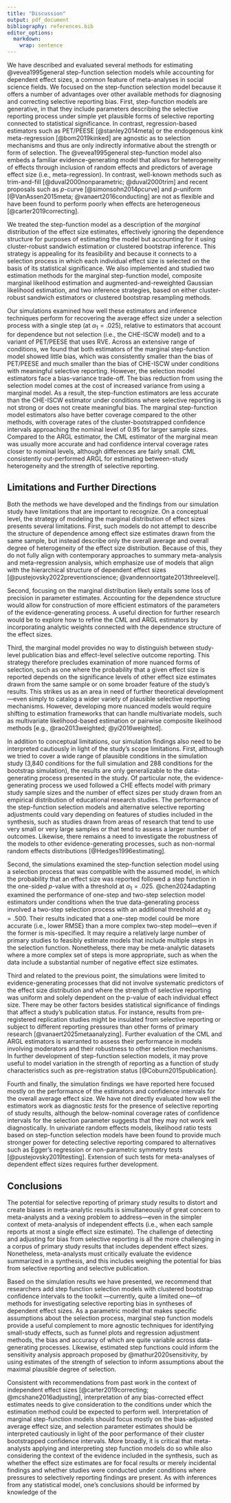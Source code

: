 ```yaml
---
title: "Discussion"
output: pdf_document
bibliography: references.bib
editor_options: 
  markdown: 
    wrap: sentence
---
```


We have described and evaluated several methods for estimating @vevea1995general step-function selection models while accounting for dependent effect sizes, a common feature of meta-analyses in social science fields. 
We focused on the step-function selection model because it offers a number of advantages over other available methods for diagnosing and correcting selective reporting bias. 
First, step-function models are generative, in that they include parameters describing the selective reporting process under simple yet plausible forms of selective reporting connected to statistical significance.
In contrast, regression-based estimators such as PET/PEESE [@stanley2014meta] or the endogenous kink meta-regression [@bom2019kinked] are agnostic as to selection mechanisms and thus are only indirectly informative about the strength or form of selection.
The @vevea1995general step-function model also embeds a familiar evidence-generating model that allows for heterogeneity of effects through inclusion of random effects and predictors of average effect size (i.e., meta-regression).
In contrast, well-known methods such as trim-and-fill [@duval2000nonparametric; @duval2000trim] and recent proposals such as $p$-curve [@simonsohn2014pcurve] and $p$-uniform [@VanAssen2015meta; @vanaert2016conducting] are not as flexible and have been found to perform poorly when effects are heterogeneous [@carter2019correcting].

We treated the step-function model as a description of the _marginal_ distribution of the effect size estimates, effectively ignoring the dependence structure for purposes of estimating the model but accounting for it using cluster-robust sandwich estimation or clustered bootstrap inference. 
This strategy is appealing for its feasibility and because it connects to a selection process in which each individual effect size is selected on the basis of its statistical significance.
We also implemented and studied two estimation methods for the marginal step-function model, composite marginal likelihood estimation and augmented-and-reweighted Gaussian likelihood estimation, and two inference strategies, based on either cluster-robust sandwich estimators or clustered bootstrap resampling methods.

Our simulations examined how well these estimators and inference techniques perform for recovering the average effect size under a selection process with a single step (at $\alpha_1 = .025$), relative to estimators that account for dependence but not selection (i.e., the CHE-ISCW model) and to a variant of PET/PEESE that uses RVE. 
Across an extensive range of conditions, we found that both estimators of the marginal step-function model showed little bias, which was consistently smaller than the bias of PET/PEESE and much smaller than the bias of CHE-ISCW under conditions with meaningful selective reporting.
However, the selection model estimators face a bias-variance trade-off. 
The bias reduction from using the selection model comes at the cost of increased variance from using a marginal model. As a result, the step-function estimators are less accurate than the CHE-ISCW estimator under conditions where selective reporting is not strong or does not create meaningful bias. 
The marginal step-function model estimators also have better coverage compared to the other methods, with coverage rates of the cluster-bootstrapped confidence intervals approaching the nominal level of 0.95 for larger sample sizes. 
Compared to the ARGL estimator, the CML estimator of the marginal mean was usually more accurate  and had confidence interval coverage rates closer to nominal levels, although differences are fairly small.
CML consistently out-performed ARGL for estimating between-study heterogeneity and the strength of selective reporting.

## Limitations and Further Directions

Both the methods we have developed and the findings from our simulation study have limitations that are important to recognize.
On a conceptual level, the strategy of modeling the marginal distribution of effect sizes presents several limitations.
First, such models do not attempt to describe the structure of dependence among effect size estimates drawn from the same sample, but instead describe only the overall average and overall degree of heterogeneity of the effect size distribution.
Because of this, they do not fully align with contemporary approaches to summary meta-analysis and meta-regression analysis, which emphasize use of models that align with the hierarchical structure of dependent effect sizes [@pustejovsky2022preventionscience; @vandennoortgate2013threelevel].

Second, focusing on the marginal distribution likely entails some loss of precision in parameter estimates. 
Accounting for the dependence structure would allow for construction of more efficient estimators of the parameters of the evidence-generating process.
A useful direction for further research would be to explore how to refine the CML and ARGL estimators by incorporating analytic weights connected with the dependence structure of the effect sizes.

Third, the marginal model provides no way to distinguish between study-level publication bias and effect-level selective outcome reporting.
This strategy therefore precludes examination of more nuanced forms of selection, such as one where the probability that a given effect size is reported depends on the significance levels of other effect size estimates drawn from the same sample or on some broader feature of the study's results.
This strikes us as an area in need of further theoretical development---even simply to catalog a wider variety of plausible selective reporting mechanisms. 
However, developing more nuanced models would require shifting to estimation frameworks that can handle multivariate models, such as multivariate likelihood-based estimation or pairwise composite likelihood methods [e.g., @rao2013weighted; @yi2016weighted].

In addition to conceptual limitations, our simulation findings also need to be interpreted cautiously in light of the study's scope limitations.
First, although we tried to cover a wide range of plausible conditions in the simulation study (3,840 conditions for the full simulation and 288 conditions for the bootstrap simulation), the results are only generalizable to the data-generating process presented in the study.
Of particular note, the evidence-generating process we used followed a CHE effects model with primary study sample sizes and the number of effect sizes per study drawn from an empirical distribution of educational research studies.
The performance of the step-function selection models and alternative selective reporting adjustments could vary depending on features of studies included in the synthesis, such as studies drawn from areas of research that tend to use very small or very large samples or that tend to assess a larger number of outcomes.
Likewise, there remains a need to investigate the robustness of the models to other evidence-generating processes, such as non-normal random effects distributions [@Hedges1996estimating].

Second, the simulations examined the step-function selection model using a selection process that was compatible with the assumed model, in which the probability that an effect size was reported followed a step function in the one-sided _p_-value with a threshold at $\alpha_1 = .025$.
@chen2024adapting examined the performance of one-step and two-step selection model estimators under conditions when the true data-generating process involved a two-step selection process with an additional threshold at $\alpha_2 = .500$. 
Their results indicated that a one-step model could be more accurate (i.e., lower RMSE) than a more complex two-step model---even if the former is mis-specified. 
It may require a relatively large number of primary studies to feasibly estimate models that include multiple steps in the selection function.
Nonetheless, there may be meta-analytic datasets where a more complex set of steps is more appropriate, such as when the data include a substantial number of negative effect size estimates.

Third and related to the previous point, the simulations were limited to evidence-generating processes that did not involve systematic predictors of the effect size distribution and where the strength of selective reporting was uniform and solely dependent on the p-value of each individual effect size.
There may be other factors besides statistical significance of findings that affect a study's publication status.
For instance, results from pre-registered replication studies might be insulated from selective reporting or subject to different reporting pressures than other forms of primary research [@vanaert2025metaanalyzing].
Further evaluation of the CML and ARGL estimators is warranted to assess their performance in models involving moderators and their robustness to other selection mechanisms.
In further development of step-function selection models, it may prove useful to model variation in the strength of reporting as a function of study characteristics such as pre-registration status [@Coburn2015publication].

Fourth and finally, the simulation findings we have reported here focused mostly on the performance of the estimators and confidence intervals for the overall average effect size.
We have not directly evaluated how well the estimators work as diagnostic _tests_ for the presence of selective reporting of study results, although the below-nominal coverage rates of confidence intervals for the selection parameter suggests that they may not work well diagnostically. 
In univariate random effects models, likelihood ratio tests based on step-function selection models have been found to provide much stronger power for detecting selective reporting compared to alternatives such as Egger's regression or non-parametric symmetry tests [@pustejovsky2019testing].
Extension of such tests for meta-analyses of dependent effect sizes requires further development.

## Conclusions

The potential for selective reporting of primary study results to distort and create biases in meta-analytic results is simultaneously of great concern to meta-analysts and a vexing problem to address---even in the simpler context of meta-analysis of independent effects (i.e., when each sample reports at most a single effect size estimate).
The challenge of detecting and adjusting for bias from selective reporting is all the more challenging in a corpus of primary study results that includes dependent effect sizes. 
Nonetheless, meta-analysts must critically evaluate the evidence summarized in a synthesis, and this includes weighing the potential for bias from selective reporting and selective publication.

Based on the simulation results we have presented, we recommend that researchers add step function selection models with clustered bootstrap confidence intervals to the toolkit ---currently, quite a limited one---of methods for investigating selective reporting bias in syntheses of dependent effect sizes.
As a parametric model that makes specific assumptions about the selection process, marginal step function models provide a useful complement to more agnostic techniques for identifying small-study effects, such as funnel plots and regression adjustment methods, the bias and accuracy of which are quite variable across data-generating processes.
Likewise, estimated step functions could inform the sensitivity analysis approach proposed by @mathur2020sensitivity, by using estimates of the strength of selection to inform assumptions about the maximal plausible degree of selection. 

Consistent with recommendations from past work in the context of independent effect sizes [@carter2019correcting; @mcshane2016adjusting], interpretation of any bias-corrected effect estimates needs to give consideration to the conditions under which the estimation method could be expected to perform well.
Interpretation of marginal step-function models should focus mostly on the bias-adjusted average effect size, and selection parameter estimates should be interpreted cautiously in light of the poor performance of their cluster bootstrapped confidence intervals.
More broadly, it is critical that meta-analysts applying and interpreting step function models do so while also considering the context of the evidence included in the synthesis, such as whether the effect size estimates are for focal results or merely incidental findings and whether studies were conducted under conditions where pressures to selectively reporting findings are present.
As with inferences from any statistical model, one's conclusions should be informed by knowledge of the 
